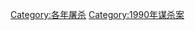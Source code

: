 {{cat topic in year| topic=屠殺| year=1990}}

[[Category:各年屠杀|Category:各年屠杀]]
[[Category:1990年谋杀案|Category:1990年谋杀案]]